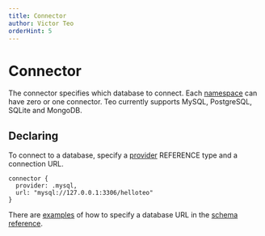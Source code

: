 ```yaml
---
title: Connector
author: Victor Teo
orderHint: 5
---
```



# Connector

The connector specifies which database to connect. Each 
[namespace](/concepts/components/teo-schema/namespace) can have zero or one 
connector. Teo currently supports MySQL, PostgreSQL, SQLite and MongoDB.

## Declaring

To connect to a database, specify a
[provider](/reference/api-reference/schema-reference#database)
<span className="concept">REFERENCE</span>
type and a connection URL.

```teo
connector {
  provider: .mysql,
  url: "mysql://127.0.0.1:3306/helloteo"
}
```

There are [examples](/reference/api-reference/schema-reference#examples) of how 
to specify a database URL in the 
[schema reference](/reference/api-reference/schema-reference). 

<PrevNext />
